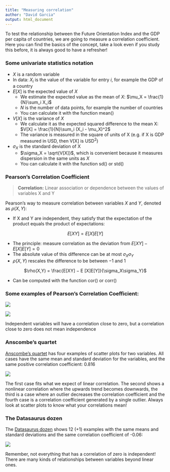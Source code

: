 ```yaml
---
title: "Measuring correlation"
author: "David Garcia"
output: html_document
---
```


To test the relationship between the Future Orientation Index and the GDP per capita of countries, we are going to measure a correlation coefficient. Here you can find the basics of the concept, take a look even if you study this before, it is always good to have a refresher!

### Some univariate statistics notation

- $X$ is a random variable
- In data: $X_i$ is the value of the variable for entry $i$, for example the GDP of a country
- $E[X]$ is the expected value of $X$
  - We estimate the expected value as the mean of $X$: $\mu_X = \frac{1}{N}\sum_i X_i$
  - $N$ is the number of data points, for example the number of countries
  - You can calculate it with the function mean()
- $V[X]$ is the variance of $X$
  - We calculate it as the expected squared difference to the mean X: $V[X] = \frac{1}{N}\sum_i (X_i - \mu_X)^2$
  - The variance is measured in the square of units of X (e.g. if X is GDP measured in USD, then V[X] is USD$^2$)  
  
- $\sigma_X$ is the standard deviation of X
  -  $\sigma_X = \sqrt{V[X]}$, which is convenient because it measures dispersion in the same units as $X$
  - You can calculate it with the function sd() or std()

### Pearson's Correlation Coefficient

> **Correlation:** Linear association or dependence between the values of variables X and Y

Pearson's way to measure correlation between variables $X$ and $Y$, denoted as $\rho(X,Y)$:  

- If X and Y are independent, they satisfy that the expectation of the product equals the product of expectations:  

<p align=center>
$E[XY] = E[X]E[Y]$  
</p>
- The principle: measure correlation as the deviation from $E[XY] − E [X]E[Y] = 0$  
- The absolute value of this difference can be at most $\sigma_X\sigma_Y$  
- $\rho(X,Y)$ rescales the difference to be between −1 and 1  

<p align=center>
$\rho(X,Y) = \frac{E[XY] − E [X]E[Y]}{\sigma_X\sigma_Y}$  
</p>
- Can be computed with the function cor() or corr()


### Some examples of Pearson's Correlation Coefficient:
![](pearson1.png)


![](pearson2.png)

Independent variables will have a correlation close to zero, but a correlation close to zero does not mean independence

### Anscombe's quartet

[Anscombe's quartet](https://en.wikipedia.org/wiki/Anscombe%27s_quartet) has four examples of scatter plots for two variables. All cases have the same mean and standard deviation for the variables, and the same positive correlation coefficient: 0.816

![](https://upload.wikimedia.org/wikipedia/commons/thumb/e/ec/Anscombe%27s_quartet_3.svg/638px-Anscombe%27s_quartet_3.svg.png)

The first case fits what we expect of linear correlation. The second shows a nonlinear correlation where the upwards trend becomes downwards, the third is a case where an outlier decreases the correlation coefficient and the fourth case is a correlation coefficient generated by a single outlier. Always look at scatter plots to know what your correlations mean!

### The Datasaurus dozen

The [Datasaurus dozen](http://www.thefunctionalart.com/2016/08/download-datasaurus-never-trust-summary.html) shows 12 (+1) examples with the same means and standard deviations and the same correlation coefficient of -0.06:

![](https://d2f99xq7vri1nk.cloudfront.net/AllDinosGrey_1.png)

Remember, not everything that has a correlation of zero is independent! There are many kinds of relationships between variables beyond linear ones.